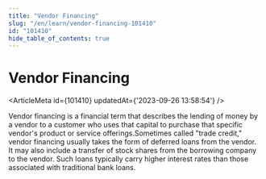 ```yaml
---
title: "Vendor Financing"
slug: "/en/learn/vendor-financing-101410"
id: "101410"
hide_table_of_contents: true
---
```



# Vendor Financing

<ArticleMeta id={101410} updatedAt={'2023-09-26 13:58:54'} />
<div className='border-solid border-b border-t-0 my-4 border-[var(--ifm-color-gray-300)]' />

Vendor financing is a financial term that describes the lending of money by a vendor to a customer who uses that capital to purchase that specific vendor's product or service offerings.Sometimes called "trade credit," vendor financing usually takes the form of deferred loans from the vendor. It may also include a transfer of stock shares from the borrowing company to the vendor. Such loans typically carry higher interest rates than those associated with traditional bank loans.
